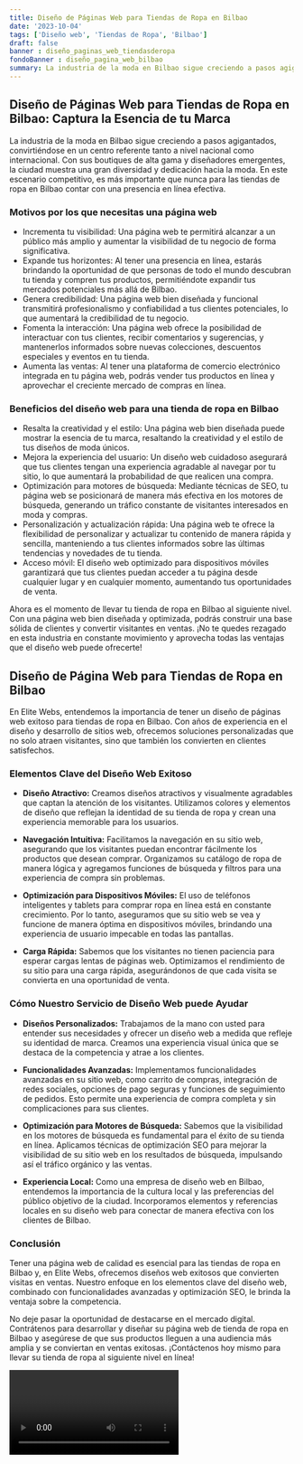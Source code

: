 ```yaml
---
title: Diseño de Páginas Web para Tiendas de Ropa en Bilbao
date: '2023-10-04'
tags: ['Diseño web', 'Tiendas de Ropa', 'Bilbao']
draft: false
banner : diseño_paginas_web_tiendasderopa
fondoBanner : diseño_pagina_web_bilbao
summary: La industria de la moda en Bilbao sigue creciendo a pasos agigantados, convirtiéndose en un centro referente tanto a nivel nacional como internacional. Con sus boutiques de alta gama y diseñadores emergentes, la ciudad muestra una gran diversidad y dedicación hacia la moda. En este escenario competitivo, es más importante que nunca para las tiendas de ropa en Bilbao contar con una presencia en línea efectiva.
---
```


## Diseño de Páginas Web para Tiendas de Ropa en Bilbao: Captura la Esencia de tu Marca

La industria de la moda en Bilbao sigue creciendo a pasos agigantados, convirtiéndose en un centro referente tanto a nivel nacional como internacional. Con sus boutiques de alta gama y diseñadores emergentes, la ciudad muestra una gran diversidad y dedicación hacia la moda. En este escenario competitivo, es más importante que nunca para las tiendas de ropa en Bilbao contar con una presencia en línea efectiva.

### Motivos por los que necesitas una página web

- Incrementa tu visibilidad: Una página web te permitirá alcanzar a un público más amplio y aumentar la visibilidad de tu negocio de forma significativa.
- Expande tus horizontes: Al tener una presencia en línea, estarás brindando la oportunidad de que personas de todo el mundo descubran tu tienda y compren tus productos, permitiéndote expandir tus mercados potenciales más allá de Bilbao.
- Genera credibilidad: Una página web bien diseñada y funcional transmitirá profesionalismo y confiabilidad a tus clientes potenciales, lo que aumentará la credibilidad de tu negocio.
- Fomenta la interacción: Una página web ofrece la posibilidad de interactuar con tus clientes, recibir comentarios y sugerencias, y mantenerlos informados sobre nuevas colecciones, descuentos especiales y eventos en tu tienda.
- Aumenta las ventas: Al tener una plataforma de comercio electrónico integrada en tu página web, podrás vender tus productos en línea y aprovechar el creciente mercado de compras en línea.

### Beneficios del diseño web para una tienda de ropa en Bilbao

- Resalta la creatividad y el estilo: Una página web bien diseñada puede mostrar la esencia de tu marca, resaltando la creatividad y el estilo de tus diseños de moda únicos.
- Mejora la experiencia del usuario: Un diseño web cuidadoso asegurará que tus clientes tengan una experiencia agradable al navegar por tu sitio, lo que aumentará la probabilidad de que realicen una compra.
- Optimización para motores de búsqueda: Mediante técnicas de SEO, tu página web se posicionará de manera más efectiva en los motores de búsqueda, generando un tráfico constante de visitantes interesados en moda y compras.
- Personalización y actualización rápida: Una página web te ofrece la flexibilidad de personalizar y actualizar tu contenido de manera rápida y sencilla, manteniendo a tus clientes informados sobre las últimas tendencias y novedades de tu tienda.
- Acceso móvil: El diseño web optimizado para dispositivos móviles garantizará que tus clientes puedan acceder a tu página desde cualquier lugar y en cualquier momento, aumentando tus oportunidades de venta.

Ahora es el momento de llevar tu tienda de ropa en Bilbao al siguiente nivel. Con una página web bien diseñada y optimizada, podrás construir una base sólida de clientes y convertir visitantes en ventas. ¡No te quedes rezagado en esta industria en constante movimiento y aprovecha todas las ventajas que el diseño web puede ofrecerte!

<GifSeo />

<Cta />

## Diseño de Página Web para Tiendas de Ropa en Bilbao

En Elite Webs, entendemos la importancia de tener un diseño de páginas web exitoso para tiendas de ropa en Bilbao. Con años de experiencia en el diseño y desarrollo de sitios web, ofrecemos soluciones personalizadas que no solo atraen visitantes, sino que también los convierten en clientes satisfechos.

### Elementos Clave del Diseño Web Exitoso

- **Diseño Atractivo:** Creamos diseños atractivos y visualmente agradables que captan la atención de los visitantes. Utilizamos colores y elementos de diseño que reflejan la identidad de su tienda de ropa y crean una experiencia memorable para los usuarios.

- **Navegación Intuitiva:** Facilitamos la navegación en su sitio web, asegurando que los visitantes puedan encontrar fácilmente los productos que desean comprar. Organizamos su catálogo de ropa de manera lógica y agregamos funciones de búsqueda y filtros para una experiencia de compra sin problemas.

- **Optimización para Dispositivos Móviles:** El uso de teléfonos inteligentes y tablets para comprar ropa en línea está en constante crecimiento. Por lo tanto, aseguramos que su sitio web se vea y funcione de manera óptima en dispositivos móviles, brindando una experiencia de usuario impecable en todas las pantallas.

- **Carga Rápida:** Sabemos que los visitantes no tienen paciencia para esperar cargas lentas de páginas web. Optimizamos el rendimiento de su sitio para una carga rápida, asegurándonos de que cada visita se convierta en una oportunidad de venta.

### Cómo Nuestro Servicio de Diseño Web puede Ayudar

- **Diseños Personalizados:** Trabajamos de la mano con usted para entender sus necesidades y ofrecer un diseño web a medida que refleje su identidad de marca. Creamos una experiencia visual única que se destaca de la competencia y atrae a los clientes.

- **Funcionalidades Avanzadas:** Implementamos funcionalidades avanzadas en su sitio web, como carrito de compras, integración de redes sociales, opciones de pago seguras y funciones de seguimiento de pedidos. Esto permite una experiencia de compra completa y sin complicaciones para sus clientes.

- **Optimización para Motores de Búsqueda:** Sabemos que la visibilidad en los motores de búsqueda es fundamental para el éxito de su tienda en línea. Aplicamos técnicas de optimización SEO para mejorar la visibilidad de su sitio web en los resultados de búsqueda, impulsando así el tráfico orgánico y las ventas.

- **Experiencia Local:** Como una empresa de diseño web en Bilbao, entendemos la importancia de la cultura local y las preferencias del público objetivo de la ciudad. Incorporamos elementos y referencias locales en su diseño web para conectar de manera efectiva con los clientes de Bilbao.

### Conclusión

Tener una página web de calidad es esencial para las tiendas de ropa en Bilbao y, en Elite Webs, ofrecemos diseños web exitosos que convierten visitas en ventas. Nuestro enfoque en los elementos clave del diseño web, combinado con funcionalidades avanzadas y optimización SEO, le brinda la ventaja sobre la competencia.

No deje pasar la oportunidad de destacarse en el mercado digital. Contrátenos para desarrollar y diseñar su página web de tienda de ropa en Bilbao y asegúrese de que sus productos lleguen a una audiencia más amplia y se conviertan en ventas exitosas. ¡Contáctenos hoy mismo para llevar su tienda de ropa al siguiente nivel en línea!

<Video />

<CtaBot job='Tiendas de Ropa' city='Bilbao'/>

<Gmaps query='Bilbao+españa+maps' />